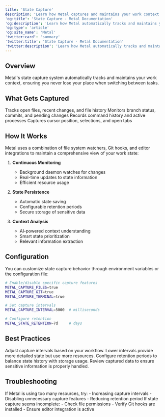 ```yaml
---
title: 'State Capture'
description: 'Learn how Metal captures and maintains your work context'
'og:title': 'State Capture - Metal Documentation'
'og:description': 'Learn how Metal automatically tracks and maintains your work context with intelligent state capture'
'og:type': 'article'
'og:site_name': 'Metal'
'twitter:card': 'summary'
'twitter:title': 'State Capture - Metal Documentation'
'twitter:description': 'Learn how Metal automatically tracks and maintains your work context with intelligent state capture'
---
```


## Overview

Metal's state capture system automatically tracks and maintains your work context, ensuring you never lose your place when switching between tasks.

## What Gets Captured

<CardGroup cols={2}>
  <Card title="File Changes" icon="file-code">
    Tracks open files, recent changes, and file history
  </Card>
  <Card title="Git State" icon="code-branch">
    Monitors branch status, commits, and pending changes
  </Card>
  <Card title="Terminal History" icon="terminal">
    Records command history and active processes
  </Card>
  <Card title="Editor State" icon="code">
    Captures cursor position, selections, and open tabs
  </Card>
</CardGroup>

## How It Works

Metal uses a combination of file system watchers, Git hooks, and editor integrations to maintain a comprehensive view of your work state:

1. **Continuous Monitoring**

   - Background daemon watches for changes
   - Real-time updates to state information
   - Efficient resource usage

2. **State Persistence**

   - Automatic state saving
   - Configurable retention periods
   - Secure storage of sensitive data

3. **Context Analysis**
   - AI-powered context understanding
   - Smart state prioritization
   - Relevant information extraction

## Configuration

You can customize state capture behavior through environment variables or the configuration file:

```bash
# Enable/disable specific capture features
METAL_CAPTURE_FILES=true
METAL_CAPTURE_GIT=true
METAL_CAPTURE_TERMINAL=true

# Set capture intervals
METAL_CAPTURE_INTERVAL=5000  # milliseconds

# Configure retention
METAL_STATE_RETENTION=7d     # days
```

## Best Practices

<AccordionGroup>
  <Accordion title="Optimize Performance">
    Adjust capture intervals based on your workflow. Lower intervals provide more detailed state but
    use more resources.
  </Accordion>
  <Accordion title="Manage Storage">
    Configure retention periods to balance state history with storage usage.
  </Accordion>
  <Accordion title="Security Considerations">
    Review captured data to ensure sensitive information is properly handled.
  </Accordion>
</AccordionGroup>

## Troubleshooting

<AccordionGroup>
  <Accordion title="High Resource Usage">
    If Metal is using too many resources, try: - Increasing capture intervals - Disabling
    unnecessary capture features - Reducing retention period
  </Accordion>
  <Accordion title="Missing State">
    If state capture seems incomplete: - Check file permissions - Verify Git hooks are installed -
    Ensure editor integration is active
  </Accordion>
</AccordionGroup>
